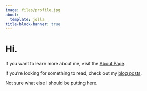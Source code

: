```yaml
---
image: files/profile.jpg
about:
  template: jolla
title-block-banner: true
---
```


# Hi.

If you want to learn more about me, visit the [About Page](about.qmd).

If you're looking for something to read, check out my [blog posts](blog/index.qmd).

Not sure what else I should be putting here.